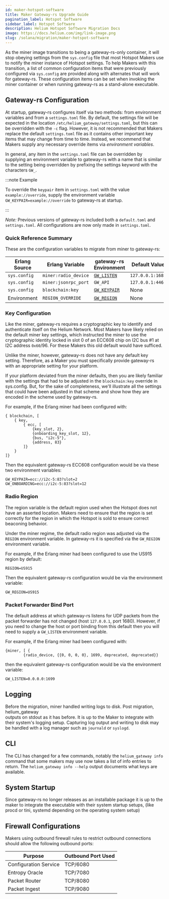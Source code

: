 ```yaml
---
id: maker-hotspot-software
title: Maker Gateway-rs Upgrade Guide
pagination_label: Hotspot Software
sidebar_label: Hotspot Software
description: Helium Hotspot Software Migration Docs
image: https://docs.helium.com/img/link-image.png
slug: /solana/migration/maker-hotspot-software
---
```



As the miner image transitions to being a gateway-rs-only container, it will stop obeying settings
from the `sys.config` file that most Hotspot Makers use to notify the miner instance of Hotspot
settings. To help Makers with this transition, a list of common configuration items that were
previously configured via `sys.config` are provided along with alternates that will work for
gateway-rs. These configuration items can be set when invoking the miner container or when running
gateway-rs as a stand-alone executable.

## Gateway-rs Configuration

At startup, gateway-rs configures itself via two methods: from environment variables and from a
`settings.toml` file. By default, the settings file will be expected in the location
`/etc/helium_gateway/settings.toml`, but this can be overridden with the `-c` flag. However, it is
not recommended that Makers replace the default `settings.toml` file as it contains other important
key items that may change from time to time. Instead, we recommend that Makers supply any necessary
override items via _environment variables_.

In general, any item in the `settings.toml` file can be overridden by supplying an environment
variable to gateway-rs with a name that is similar to the setting being overridden by prefixing the
settings keyword with the characters `GW_`.

:::note Example

To override the `keypair` item in `settings.toml` with the value `example://override`, supply the
environment variable `GW_KEYPAIR=example://override` to gateway-rs at startup.

:::

_Note:_ Previous versions of gateway-rs included both a `default.toml` and `settings.toml`. All
configurations are now only made in `settings.toml`.

### Quick Reference Summary

These are the configuration variables to migrate from miner to gateway-rs:

| Erlang Source | Erlang Variable      | gateway-rs Environment                     | Default Value    |
| ------------- | -------------------- | ------------------------------------------ | ---------------- |
| `sys.config`  | `miner:radio_device` | [`GW_LISTEN`](#packet-forwarder-bind-port) | `127.0.0.1:1680` |
| `sys.config`  | `miner:jsonrpc_port` | `GW_API`                                   | `127.0.0.1:4467` |
| `sys.config`  | `blockchain:key`     | [`GW_KEYPAIR`](#key-configuration)         | None             |
| Environment   | `REGION_OVERRIDE`    | [`GW_REGION`](#radio-region)               | None             |

### Key Configuration

Like the miner, gateway-rs requires a cryptographic key to identify and authenticate itself on the
Helium Network. Most Makers have likely relied on the default miner key settings, which instructed
the miner to use the cryptographic identity locked in slot 0 of an ECC608 chip on I2C bus #1 at I2C
address `0x60`/96. For these Makers this old default would have sufficed.

Unlike the miner, however, gateway-rs does not have any default key setting. Therefore, as a Maker
you must specifically provide gateway-rs with an appropriate setting for your platform.

If your platform deviated from the miner defaults, then you are likely familiar with the settings
that had to be adjusted in the `blockchain:key` override in sys.config. But, for the sake of
completeness, we'll illustrate all the settings that could have been adjusted in that scheme and
show how they are encoded in the scheme used by gateway-rs.

For example, if the Erlang miner had been configured with:

```
{ blockchain, [
    { key,
        { ecc, [
            {key_slot, 2},
            {onboarding_key_slot, 12},
            {bus, "i2c-5"},
            {address, 83}
        ]}
    }
]}
```

Then the equivalent gateway-rs ECC608 configuration would be via these two environment variables:

```
GW_KEYPAIR=ecc://i2c-5:83?slot=2
GW_ONBOARDING=ecc://i2c-5:83?slot=12
```

### Radio Region

The region variable is the default region used when the Hotspot does not have an asserted location.
Makers need to ensure that the region is set correctly for the region in which the Hotspot is sold
to ensure correct beaconing behavior.

Under the miner regime, the default radio region was adjusted via the `REGION` environment variable. In
gateway-rs it is specified via the `GW_REGION` environment variable.

For example, if the Erlang miner had been configured to use the US915 region by default:
```
REGION=US915
```

Then the equivalent gateway-rs configuration would be via the environment variable:

```
GW_REGION=US915
```

### Packet Forwarder Bind Port

The default address at which gateway-rs listens for UDP packets from the packet forwarder has not
changed (host `127.0.0.1`, port 1680). However, if you need to change the host or port binding from
this default then you will need to supply a `GW_LISTEN` environment variable.

For example, if the Erlang miner had been configured with:

```
{miner, [ {
        {radio_device, {{0, 0, 0, 0}, 1699, deprecated, deprecated}}
```

then the equivalent gateway-rs configuration would be via the environment variable:

```
GW_LISTEN=0.0.0.0:1699
```

## Logging

Before the migration, miner handled writing logs to disk. Post migration, helium_gateway  
outputs on stdout as it has before. It is up to the Maker to integrate with their system's logging
setup. Capturing log output and writing to disk may be handled with a log manager such as `journald`
or `syslogd`.

## CLI

The CLI has changed for a few commands, notably the `helium_gateway info` command that some makers
may use now takes a list of info entries to return. The `helium_gateway info --help` output
documents what keys are available.

## System Startup

Since gateway-rs no longer releases as an installable package it is up to the maker to integrate the
executable with their system startup setups, (like procd or tini, systemd depending on the operating
system setup)

## Firewall Configurations

Makers using outbound firewall rules to restrict outbound connections should allow the following
outbound ports:

| Purpose               | Outbound Port Used |
| --------------------- | ------------------ |
| Configuration Service | TCP/6080           |
| Entropy Oracle        | TCP/7080           |
| Packet Router         | TCP/8080           |
| Packet Ingest         | TCP/9080           |
